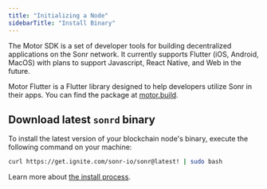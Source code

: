 ```yaml
---
title: "Initializing a Node"
sidebarTitle: "Install Binary"
---
```


The Motor SDK is a set of developer tools for building decentralized applications on the Sonr network. It currently supports Flutter (iOS, Android, MacOS) with plans to support Javascript, React Native, and Web in the future.

Motor Flutter is a Flutter library designed to help developers utilize Sonr in their apps. You can find the package at [motor.build](https://motor.build).

## Download latest `sonrd` binary

To install the latest version of your blockchain node's binary, execute the following command on your machine:

```sh
curl https://get.ignite.com/sonr-io/sonr@latest! | sudo bash
```

Learn more about [the install process](https://github.com/allinbits/starport-installer).

